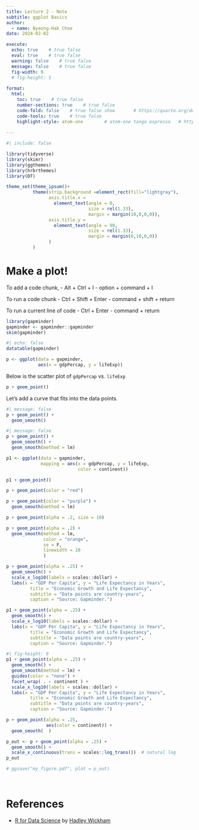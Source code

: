 ```yaml
---
title: Lecture 2 - Note
subtitle: ggplot Basics
author: 
  - name: Byeong-Hak Choe
date: 2024-02-02

execute: 
  echo: true    # true false
  eval: true    # true false
  warning: false    # true false
  message: false    # true false
  fig-width: 9
  # fig-height: 5
  
format: 
  html:
    toc: true    # true false
    number-sections: true    # true false
    code-fold: false    # true false show       # https://quarto.org/docs/output-formats/html-code.html
    code-tools: true    # true false
    highlight-style: atom-one        # atom-one tango espresso   # https://quarto.org/docs/output-formats/html-code.html#highlighting
    
---
```


```r
#| include: false

library(tidyverse)
library(skimr)
library(ggthemes)
library(hrbrthemes)
library(DT)

theme_set(theme_ipsum()+
          theme(strip.background =element_rect(fill="lightgray"),
                axis.title.x = 
                  element_text(angle = 0,
                               size = rel(1.33),
                               margin = margin(10,0,0,0)),
                axis.title.y = 
                  element_text(angle = 90,
                               size = rel(1.33),
                               margin = margin(0,10,0,0))
                )
          )
```



# Make a plot!
To add a code chunk,
  - Alt + Ctrl + I
  - option + command + I


To run a code chunk
  - Ctrl + Shift + Enter
  - command + shift + return
  
To run a current line of code
  - Ctrl + Enter
  - command + return
```r
library(gapminder)
gapminder <- gapminder::gapminder
skim(gapminder)

```


```r
#| echo: false
datatable(gapminder)
```


```r
p <- ggplot(data = gapminder,
            aes(x = gdpPercap, y = lifeExp))
```

Below is the scatter plot of `gdpPercap` vs. `lifeExp`

```r
p + geom_point()
```

Let's add a curve that fits into the data points.

```r
#| message: false
p + geom_point() +
  geom_smooth()
```


```r
#| message: false
p + geom_point() +
  geom_smooth() +
  geom_smooth(method = lm)
```



```r
p1 <- ggplot(data = gapminder,
             mapping = aes(x = gdpPercap, y = lifeExp,
                           color = continent))
```

```r
p1 + geom_point()
```

```r
p + geom_point(color = "red")
```


```r
p + geom_point(color = "purple") +
  geom_smooth(method = lm)
```


```r
p + geom_point(alpha = .2, size = 10)
```


```r
p + geom_point(alpha = .2) +
  geom_smooth(method = lm,
              color = "orange",
              se = F,
              linewidth = 10
              )

```


```r
p + geom_point(alpha = .25) +
  geom_smooth() +
  scale_x_log10(labels = scales::dollar) +
  labs(x = "GDP Per Capita", y = "Life Expectancy in Years",
         title = "Economic Growth and Life Expectancy",
         subtitle = "Data points are country-years",
         caption = "Source: Gapminder.")
```



```r
p1 + geom_point(alpha = .25) +
  geom_smooth() +
  scale_x_log10(labels = scales::dollar) +
  labs(x = "GDP Per Capita", y = "Life Expectancy in Years",
         title = "Economic Growth and Life Expectancy",
         subtitle = "Data points are country-years",
         caption = "Source: Gapminder.")

```

```r
#| fig-height: 9
p1 + geom_point(alpha = .25) +
  geom_smooth() +
  geom_smooth(method = lm) +
  guides(color = "none") +
  facet_wrap( . ~ continent ) +
  scale_x_log10(labels = scales::dollar) +
  labs(x = "GDP Per Capita", y = "Life Expectancy in Years",
         title = "Economic Growth and Life Expectancy",
         subtitle = "Data points are country-years",
         caption = "Source: Gapminder.")


```


```r
p + geom_point(alpha = .25,
               aes(color = continent)) +
  geom_smooth(  )
```

```r
p_out <- p + geom_point(alpha = .25) +
  geom_smooth() +
  scale_x_continuous(trans = scales::log_trans())  # natural log
p_out

# ggsave("my_figure.pdf", plot = p_out)

```

<br>


# References

- [R for Data Science](http://r4ds.hadley.nz) by [Hadley Wickham](https://hadley.nz)

